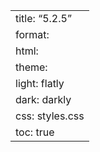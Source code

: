---
title: "5.2.5"
format:
    html:
        theme:
            light: flatly
            dark: darkly
        css: styles.css
        toc: true
---